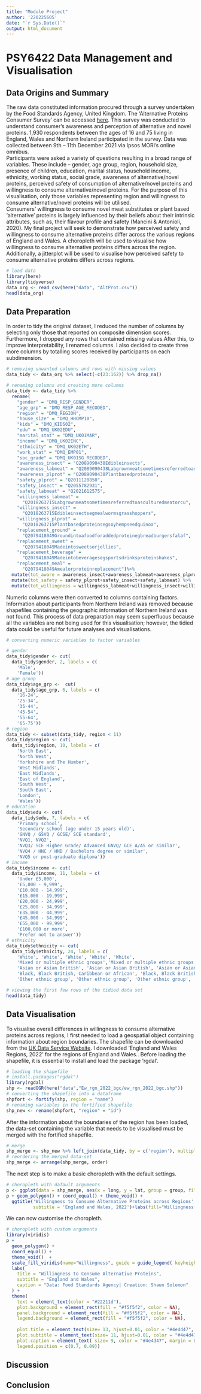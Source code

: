 ```yaml
---
title: "Module Project"
author: '220225605'
date: "`r Sys.Date()`"
output: html_document
---
```

# PSY6422 Data Management and Visualisation  

## Data Origins and Summary  
The raw data constituted information procured through a survey undertaken by the Food Standards Agency, United Kingdom. The 'Alternative Proteins Consumer Survey' can be accessed [here](https://data.food.gov.uk/catalog/datasets/4353459f-a369-44e1-b4d0-8d06a1ccc479). This survey was conducted to understand consumer's awareness and perception of alternative and novel proteins. 1,930 respondents between the ages of 16 and 75 living in England, Wales and Northern Ireland participated in the survey. Data was collected between 9th – 11th December 2021 via Ipsos MORI’s online omnibus.  
Participants were asked a variety of questions resulting in a broad range of variables. These include – gender, age group, region, household size, presence of children, education, marital status, household income, ethnicity, working status, social grade, awareness of alternative/novel proteins, perceived safety of consumption of alternative/novel proteins and willingness to consume alternative/novel proteins. For the purpose of this visualisation, only those variables representing region and willingness to consume alternative/novel proteins will be utilised.  
Consumers’ willingness to consume novel meat substitutes or plant based ‘alternative’ proteins is largely influenced by their beliefs about their intrinsic attributes, such as, their flavour profile and safety (Mancini & Antonioli, 2020). My final project will seek to demonstrate how perceived safety   and willingness to consume alternative proteins differ across the various regions of England and Wales. A choropleth will be used to visualise how willingness to consume alternative proteins differs across the region. Additionally, a jitterplot will be used to visualise how perceived safety to consume alternative proteins differs across regions.  

```r
# load data 
library(here)
library(tidyverse)
data_org <- read_csv(here("data", "AltProt.csv"))
head(data_org) 
```  

## Data Preparation  
In order to tidy the original dataset, I reduced the number of columns by selecting only those that reported on composite dimension scores. Furthermore, I dropped any rows that contained missing values.After this, to improve interpretability, I renamed columns. I also decided to create three more columns by totalling scores received by participants on each subdimension.

```r
# removing unwanted columns and rows with missing values 
data_tidy <- data_org %>% select(-c(23:162)) %>% drop_na()

# renaming columns and creating more columns
data_tidy <- data_tidy %>% 
  rename(
    "gender" = "DMQ_RESP_GENDER",
    "age_grp" = "DMQ_RESP_AGE_RECODED", 
    "region" = "DMQ_REGION", 
    "house_size" = "DMQ_HHCMP10", 
    "kids" = "DMQ_KIDS02", 
    "edu" = "DMQ_UK02EDU",
    "marital_stat" = "DMQ_UK01MAR", 
    "income" = "DMQ_UK02INC",
    "ethnicity" = "DMQ_UK02ETH", 
    "work_stat" = "DMQ_EMP01",
    "soc_grade" = "DMQ_UK01SG_RECODED", 
    "awareness_insect" = "Q2089090438Edibleinsects", 
    "awareness_labmeat" = "Q2089090438Labgrownmeatsometimesreferredtoasculturedmeatorcu",
    "awareness_plprot" = "Q2089090438Plantbasedproteins", 
    "safety_plprot" = "Q2011120850",
    "safety_insect" = "Q2055782931", 
    "safety_labmeat" = "Q2021612575",
    "willingness_labmeat" =
      "Q2018263715Labgrownmeatsometimesreferredtoasculturedmeatorcu", 
    "willingness_insect" =
      "Q2018263715Edibleinsectsegmealwormsgrasshoppers", 
    "willingness_plprot" =
      "Q2018263715Plantbasedproteinsegsoyhempseedquinoa", 
    "replacement_ground" =
      "Q2079418049Groundintoafoodforaddedproteinegbreadburgersfalaf",
    "replacement_sweet" =
      "Q2079418049Madeintosweetsorjellies", 
    "replacement_beverage" =
      "Q2079418049Madeintobeveragesegsportsdrinksproteinshakes",
    "replacement_meal" =
      "Q2079418049Amealorproteinreplacement")%>% 
  mutate(tot_aware = awareness_insect+awareness_labmeat+awareness_plprot) %>% 
  mutate(tot_safety = safety_plprot+safety_insect+safety_labmeat) %>% 
  mutate(tot_willingness = willingness_labmeat+willingness_insect+willingness_plprot)
```  

Numeric columns were then converted to columns containing factors. Information about participants from Northern Ireland was removed because shapefiles containing the geographic information of Northern Ireland was not found. This process of data preparation may seem superfluous because all the variables are not being used for this visualisation; however, the tidied data could be useful for future analyses and visualisations.    

```r
# converting numeric variables to factor variables 

# gender
data_tidy$gender <- cut(
  data_tidy$gender, 2, labels = c(
    'Male', 
    'Female'))
# age group
data_tidy$age_grp <-  cut(
  data_tidy$age_grp, 6, labels = c(
    '16-24', 
    '25-34',
    '35-44',
    '45-54',
    '55-64',
    '65-75'))
# region
data_tidy <- subset(data_tidy, region < 11)
data_tidy$region <- cut(
  data_tidy$region, 10, labels = c(
    'North East', 
    'North West', 
    'Yorkshire and The Humber', 
    'West Midlands', 
    'East Midlands', 
    'East of England',
    'South West', 
    'South East', 
    'London', 
    'Wales'))
# education 
data_tidy$edu <- cut(
  data_tidy$edu, 7, labels = c(
    'Primary school', 
    'Secondary school (age under 15 years old)', 
    'GNVQ / GSVQ / GCSE/ SCE standard',
    'NVQ1, NVQ2', 
    'NVQ3/ SCE Higher Grade/ Advanced GNVQ/ GCE A/AS or similar', 
    'NVQ4 / HNC / HND / Bachelors degree or similar',
    'NVQ5 or post-graduate diploma'))
# income
data_tidy$income <- cut(
  data_tidy$income, 11, labels = c(
    'Under £5,000', 
    '£5,000 - 9,999', 
    '£10,000 - 14,999', 
    '£15,000 - 19,999', 
    '£20,000 - 24,999', 
    '£25,000 - 34,999',
    '£35,000 - 44,999', 
    '£45,000 - 54,999', 
    '£55,000 - 99,999', 
    '£100,000 or more', 
    'Prefer not to answer'))
# ethnicity 
data_tidy$ethnicity <- cut(
  data_tidy$ethnicity, 24, labels = c(
    'White', 'White', 'White', 'White', 'White', 
    'Mixed or multiple ethnic groups','Mixed or multiple ethnic groups', 'Mixed or multiple ethnic groups',  'Mixed or multiple ethnic groups', 'Mixed or multiple ethnic groups', 
    'Asian or Asian British', 'Asian or Asian British', 'Asian or Asian British', 'Asian or Asian British', 'Asian or Asian British','Asian or Asian British', 
    'Black, Black British, Caribbean or African', 'Black, Black British, Caribbean or African', 'Black, Black British, Caribbean or African', 'Black, Black British, Caribbean or African', 
    'Other ethnic group', 'Other ethnic group', 'Other ethnic group', 'Other ethnic group'))

# viewing the first few rows of the tidied data set 
head(data_tidy)
```  

## Data Visualisation  

To visualise overall differences in willingness to consume alternative proteins across regions, I first needed to load a geospatial object containing information about region boundaries. The shapefile can be downloaded from the [UK Data Service Website](https://borders.ukdataservice.ac.uk/bds.html). I downloaded ‘England and Wales Regions, 2022’ for the regions of England and Wales.. Before loading the shapefile, it is essential to install and load the package ‘rgdal’.    

```r
# loading the shapefile
# install.packages("rgdal")
library(rgdal)
shp <- readOGR(here("data","Ew_rgn_2022_bgc/ew_rgn_2022_bgc.shp"))
# converting the shapefile into a dataframe 
shpfort <- fortify(shp, region = "name")
# renaming variables in the fortified shapefile
shp_new <- rename(shpfort, "region" = "id")
```

After the information about the boundaries of the region has been loaded, the data-set containing the variable that needs to be visualised must be merged with the fortified shapefile.  

```r
# merge 
shp_merge <- shp_new %>% left_join(data_tidy, by = c('region'), multiple = "all")
# reordering the merged data-set
shp_merge <- arrange(shp_merge, order)
```  

The next step is to make a basic choropleth with the default settings.  

```r
# choropleth with dafault arguments 
p <- ggplot(data = shp_merge, aes(x = long, y = lat, group = group, fill = tot_willingness), alpha = 0.9) 
p + geom_polygon() + coord_equal() + theme_void() +
  ggtitle('Willingness to Consume Alternative Proteins across Regions',
          subtitle = 'England and Wales, 2022')+labs(fill="Willingness(Scale 0-20)") 
```  

We can now customise the choropleth.  

```r
# choropleth with custom arguments 
library(viridis)
p + 
  geom_polygon() + 
  coord_equal() + 
  theme_void()  +
  scale_fill_viridis(name="Willingness", guide = guide_legend( keyheight = unit(3, units = "mm"), keywidth=unit(12, units = "mm"), label.position = "bottom", title.position = 'top', nrow=1) ) +
  labs(
    title = "Willingness to Consume Alternative Proteins",
    subtitle = "England and Wales",
    caption = "Data: Food Standards Agency| Creation: Shaun Solomon"
  ) + 
  theme(
    text = element_text(color = "#22211d"),
    plot.background = element_rect(fill = "#f5f5f2", color = NA),
    panel.background = element_rect(fill = "#f5f5f2", color = NA),
    legend.background = element_rect(fill = "#f5f5f2", color = NA),
    
    plot.title = element_text(size= 13, hjust=0.01, color = "#4e4d47", margin = margin(b = -0.1, t = 0.4, l = 2, unit = "cm")),
    plot.subtitle = element_text(size= 11, hjust=0.01, color = "#4e4d47", margin = margin(b = -0.1, t = 0.43, l = 2, unit = "cm")),
    plot.caption = element_text( size= 9, color = "#4e4d47", margin = margin(b = 0.3, r=-99, unit = "cm") ),
    legend.position = c(0.7, 0.09))  
```  

 


## Discussion 
## Conclusion


 
